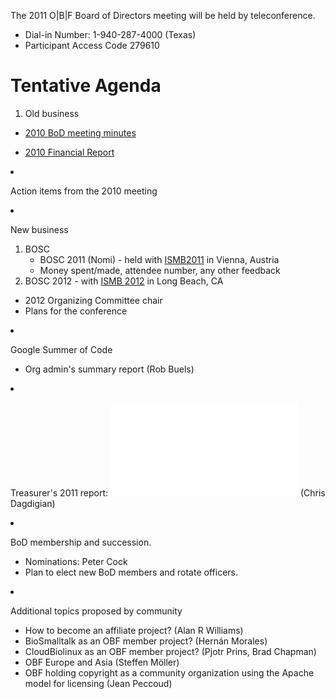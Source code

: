 The 2011 O|B|F Board of Directors meeting will be held by teleconference. 
* Dial-in Number:	 1-940-287-4000  (Texas)	 
* Participant Access Code	279610




= Tentative Agenda =

<ol>
<li> Old business </li>
 <ul><li> [[Minutes:2010_ConfCall| 2010 BoD meeting minutes]]</li> </ul>  
 <ul><li> [[Minutes:2010_Financial_report| 2010 Financial Report]]</li> </ul>
<li>Action items from the 2010 meeting</li>  
<li>New business</li>
<ol style="list-style-type:lower-roman">
<li>BOSC
<ul>
  <li> BOSC 2011 (Nomi) - held with [http://www.iscb.org/ismbeccb2011 ISMB2011] in Vienna, Austria</li>
  <ul><li> Money spent/made, attendee number, any other feedback</li></ul>
  <li> BOSC 2012 - with [http://www.iscb.org/ismb2012 ISMB 2012] in Long Beach, CA</li>
  <ul><li> 2012 Organizing Committee chair</li><li>Plans for the conference</li></ul>
 </ul></li>
 <li>Google Summer of Code
   <ul>
     <li>Org admin's summary report (Rob Buels)</li>
  </ul></li> 
 <li>Treasurer's 2011 report: [[File:2011-OBF-Treasurers-Report_v1.pdf]] (Chris Dagdigian)</li>
 <li> BoD membership and succession.
   <ul>
    <li>Nominations: Peter Cock</li>
    <li>Plan to elect new BoD members and rotate officers.</li>
   </ul></li>
 <li>Additional topics proposed by community
  <ul>
    <li>How to become an affiliate project? (Alan R Williams)</li>
    <li>BioSmalltalk as an OBF member project? (Hernán Morales)</li>
    <li>CloudBiolinux as an OBF member project? (Pjotr Prins, Brad Chapman)</li>
    <li>OBF Europe and Asia (Steffen Möller)</li>
    <li>OBF holding copyright as a community organization using the Apache model for licensing (Jean Peccoud)</li>
 </ul></li>
</ol>
</ol>